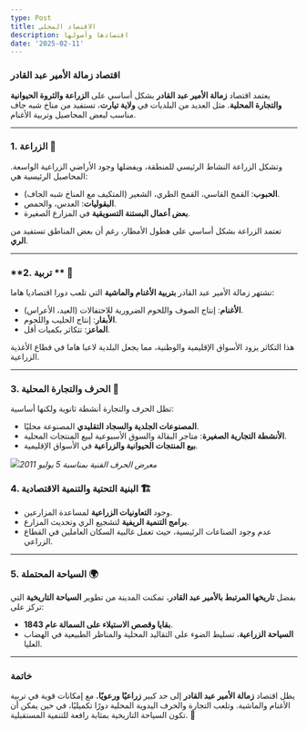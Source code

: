 ```yaml
---
type: Post
title: الاقتصاد المحلي
description: اقتصادها وأصولها
date: '2025-02-11'
---
```

### **اقتصاد زمالة الأمير عبد القادر**

يعتمد اقتصاد **زمالة الأمير عبد القادر** بشكل أساسي على **الزراعة والثروة الحيوانية والتجارة المحلية**. مثل العديد من البلديات في **ولاية تيارت**، تستفيد من مناخ شبه جاف مناسب لبعض المحاصيل وتربية الأغنام.

***

### **1. الزراعة** 🌾

وتشكل الزراعة النشاط الرئيسي للمنطقة، ويفضلها وجود الأراضي الزراعية الواسعة. المحاصيل الرئيسية هي:

*   **الحبوب**: القمح القاسي، القمح الطري، الشعير (المتكيف مع المناخ شبه الجاف).
*   **البقوليات**: العدس، والحمص.
*   **بعض أعمال البستنة التسويقية** في المزارع الصغيرة.

تعتمد الزراعة بشكل أساسي على هطول الأمطار، رغم أن بعض المناطق تستفيد من **الري**.

***

### \*\*2. تربية \*\* 🐑

تشتهر زمالة الأمير عبد القادر **بتربية الأغنام والماشية** التي تلعب دورا اقتصاديا هاما:

*   **الأغنام**: إنتاج الصوف واللحوم الضرورية للاحتفالات (العيد، الأعراس).
*   **الأبقار**: إنتاج الحليب واللحوم.
*   **الماعز**: تتكاثر بكميات أقل.

هذا التكاثر يزود الأسواق الإقليمية والوطنية، مما يجعل البلدية لاعبا هاما في قطاع الأغذية الزراعية.

***

### **3. الحرف والتجارة المحلية** 🏺

تظل الحرف والتجارة أنشطة ثانوية ولكنها أساسية:

*   **المصنوعات الجلدية والسجاد التقليدي** المصنوعة محليًا.
*   **الأنشطة التجارية الصغيرة**: متاجر البقالة والسوق الأسبوعية لبيع المنتجات المحلية.
*   **بيع المنتجات الحيوانية والزراعية** في الأسواق الإقليمية.

![](/images/Artisanat_5_Juillet_2011_068.jpg)*معرض الحرف الفنية بمناسبة 5 يوليو 2011*

### **4. البنية التحتية والتنمية الاقتصادية** 🏗️

*   وجود **التعاونيات الزراعية** لمساعدة المزارعين.
*   **برامج التنمية الريفية** لتشجيع الري وتحديث المزارع.
*   عدم وجود الصناعات الرئيسية، حيث تعمل غالبية السكان العاملين في القطاع الزراعي.

***

### **5. السياحة المحتملة 🌍**

بفضل **تاريخها المرتبط بالأمير عبد القادر**، تمكنت المدينة من تطوير **السياحة التاريخية** التي تركز على:

*   **بقايا وقصص الاستيلاء على السمالة عام 1843**.
*   **السياحة الزراعية**، تسليط الضوء على التقاليد المحلية والمناظر الطبيعية في الهضاب العليا.

***

### **خاتمة**

يظل اقتصاد **زمالة الأمير عبد القادر** إلى حد كبير **زراعيًا ورعويًا**، مع إمكانات قوية في تربية الأغنام والماشية. وتلعب التجارة والحرف اليدوية المحلية دورًا تكميليًا، في حين يمكن أن تكون السياحة التاريخية بمثابة رافعة للتنمية المستقبلية. 🚜

